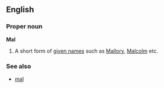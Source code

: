 ==English==
===Proper noun===
'''Mal'''
# A short form of [[given name]]s such as [[Mallory]], [[Malcolm]] etc.

===See also===
*[[mal]]